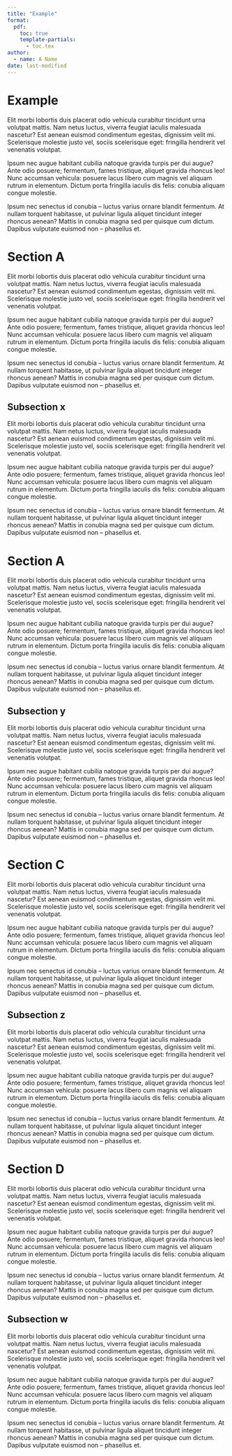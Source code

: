 ```yaml
---
title: "Example"
format: 
  pdf: 
    toc: true
    template-partials: 
      - toc.tex
author: 
  - name: A Name
date: last-modified
---
```


# Example

Elit morbi lobortis duis placerat odio vehicula curabitur tincidunt urna volutpat mattis. Nam netus luctus, viverra feugiat iaculis malesuada nascetur? Est aenean euismod condimentum egestas, dignissim velit mi. Scelerisque molestie justo vel, sociis scelerisque eget: fringilla hendrerit vel venenatis volutpat.

Ipsum nec augue habitant cubilia natoque gravida turpis per dui augue? Ante odio posuere; fermentum, fames tristique, aliquet gravida rhoncus leo! Nunc accumsan vehicula: posuere lacus libero cum magnis vel aliquam rutrum in elementum. Dictum porta fringilla iaculis dis felis: conubia aliquam congue molestie.

Ipsum nec senectus id conubia – luctus varius ornare blandit fermentum. At nullam torquent habitasse, ut pulvinar ligula aliquet tincidunt integer rhoncus aenean? Mattis in conubia magna sed per quisque cum dictum. Dapibus vulputate euismod non – phasellus et.

# Section A

Elit morbi lobortis duis placerat odio vehicula curabitur tincidunt urna volutpat mattis. Nam netus luctus, viverra feugiat iaculis malesuada nascetur? Est aenean euismod condimentum egestas, dignissim velit mi. Scelerisque molestie justo vel, sociis scelerisque eget: fringilla hendrerit vel venenatis volutpat.

Ipsum nec augue habitant cubilia natoque gravida turpis per dui augue? Ante odio posuere; fermentum, fames tristique, aliquet gravida rhoncus leo! Nunc accumsan vehicula: posuere lacus libero cum magnis vel aliquam rutrum in elementum. Dictum porta fringilla iaculis dis felis: conubia aliquam congue molestie.

Ipsum nec senectus id conubia – luctus varius ornare blandit fermentum. At nullam torquent habitasse, ut pulvinar ligula aliquet tincidunt integer rhoncus aenean? Mattis in conubia magna sed per quisque cum dictum. Dapibus vulputate euismod non – phasellus et.

## Subsection x

Elit morbi lobortis duis placerat odio vehicula curabitur tincidunt urna volutpat mattis. Nam netus luctus, viverra feugiat iaculis malesuada nascetur? Est aenean euismod condimentum egestas, dignissim velit mi. Scelerisque molestie justo vel, sociis scelerisque eget: fringilla hendrerit vel venenatis volutpat.

Ipsum nec augue habitant cubilia natoque gravida turpis per dui augue? Ante odio posuere; fermentum, fames tristique, aliquet gravida rhoncus leo! Nunc accumsan vehicula: posuere lacus libero cum magnis vel aliquam rutrum in elementum. Dictum porta fringilla iaculis dis felis: conubia aliquam congue molestie.

Ipsum nec senectus id conubia – luctus varius ornare blandit fermentum. At nullam torquent habitasse, ut pulvinar ligula aliquet tincidunt integer rhoncus aenean? Mattis in conubia magna sed per quisque cum dictum. Dapibus vulputate euismod non – phasellus et.

# Section A

Elit morbi lobortis duis placerat odio vehicula curabitur tincidunt urna volutpat mattis. Nam netus luctus, viverra feugiat iaculis malesuada nascetur? Est aenean euismod condimentum egestas, dignissim velit mi. Scelerisque molestie justo vel, sociis scelerisque eget: fringilla hendrerit vel venenatis volutpat.

Ipsum nec augue habitant cubilia natoque gravida turpis per dui augue? Ante odio posuere; fermentum, fames tristique, aliquet gravida rhoncus leo! Nunc accumsan vehicula: posuere lacus libero cum magnis vel aliquam rutrum in elementum. Dictum porta fringilla iaculis dis felis: conubia aliquam congue molestie.

Ipsum nec senectus id conubia – luctus varius ornare blandit fermentum. At nullam torquent habitasse, ut pulvinar ligula aliquet tincidunt integer rhoncus aenean? Mattis in conubia magna sed per quisque cum dictum. Dapibus vulputate euismod non – phasellus et.

## Subsection y

Elit morbi lobortis duis placerat odio vehicula curabitur tincidunt urna volutpat mattis. Nam netus luctus, viverra feugiat iaculis malesuada nascetur? Est aenean euismod condimentum egestas, dignissim velit mi. Scelerisque molestie justo vel, sociis scelerisque eget: fringilla hendrerit vel venenatis volutpat.

Ipsum nec augue habitant cubilia natoque gravida turpis per dui augue? Ante odio posuere; fermentum, fames tristique, aliquet gravida rhoncus leo! Nunc accumsan vehicula: posuere lacus libero cum magnis vel aliquam rutrum in elementum. Dictum porta fringilla iaculis dis felis: conubia aliquam congue molestie.

Ipsum nec senectus id conubia – luctus varius ornare blandit fermentum. At nullam torquent habitasse, ut pulvinar ligula aliquet tincidunt integer rhoncus aenean? Mattis in conubia magna sed per quisque cum dictum. Dapibus vulputate euismod non – phasellus et.

# Section C

Elit morbi lobortis duis placerat odio vehicula curabitur tincidunt urna volutpat mattis. Nam netus luctus, viverra feugiat iaculis malesuada nascetur? Est aenean euismod condimentum egestas, dignissim velit mi. Scelerisque molestie justo vel, sociis scelerisque eget: fringilla hendrerit vel venenatis volutpat.

Ipsum nec augue habitant cubilia natoque gravida turpis per dui augue? Ante odio posuere; fermentum, fames tristique, aliquet gravida rhoncus leo! Nunc accumsan vehicula: posuere lacus libero cum magnis vel aliquam rutrum in elementum. Dictum porta fringilla iaculis dis felis: conubia aliquam congue molestie.

Ipsum nec senectus id conubia – luctus varius ornare blandit fermentum. At nullam torquent habitasse, ut pulvinar ligula aliquet tincidunt integer rhoncus aenean? Mattis in conubia magna sed per quisque cum dictum. Dapibus vulputate euismod non – phasellus et.

## Subsection z

Elit morbi lobortis duis placerat odio vehicula curabitur tincidunt urna volutpat mattis. Nam netus luctus, viverra feugiat iaculis malesuada nascetur? Est aenean euismod condimentum egestas, dignissim velit mi. Scelerisque molestie justo vel, sociis scelerisque eget: fringilla hendrerit vel venenatis volutpat.

Ipsum nec augue habitant cubilia natoque gravida turpis per dui augue? Ante odio posuere; fermentum, fames tristique, aliquet gravida rhoncus leo! Nunc accumsan vehicula: posuere lacus libero cum magnis vel aliquam rutrum in elementum. Dictum porta fringilla iaculis dis felis: conubia aliquam congue molestie.

Ipsum nec senectus id conubia – luctus varius ornare blandit fermentum. At nullam torquent habitasse, ut pulvinar ligula aliquet tincidunt integer rhoncus aenean? Mattis in conubia magna sed per quisque cum dictum. Dapibus vulputate euismod non – phasellus et.

# Section D

Elit morbi lobortis duis placerat odio vehicula curabitur tincidunt urna volutpat mattis. Nam netus luctus, viverra feugiat iaculis malesuada nascetur? Est aenean euismod condimentum egestas, dignissim velit mi. Scelerisque molestie justo vel, sociis scelerisque eget: fringilla hendrerit vel venenatis volutpat.

Ipsum nec augue habitant cubilia natoque gravida turpis per dui augue? Ante odio posuere; fermentum, fames tristique, aliquet gravida rhoncus leo! Nunc accumsan vehicula: posuere lacus libero cum magnis vel aliquam rutrum in elementum. Dictum porta fringilla iaculis dis felis: conubia aliquam congue molestie.

Ipsum nec senectus id conubia – luctus varius ornare blandit fermentum. At nullam torquent habitasse, ut pulvinar ligula aliquet tincidunt integer rhoncus aenean? Mattis in conubia magna sed per quisque cum dictum. Dapibus vulputate euismod non – phasellus et.

## Subsection w

Elit morbi lobortis duis placerat odio vehicula curabitur tincidunt urna volutpat mattis. Nam netus luctus, viverra feugiat iaculis malesuada nascetur? Est aenean euismod condimentum egestas, dignissim velit mi. Scelerisque molestie justo vel, sociis scelerisque eget: fringilla hendrerit vel venenatis volutpat.

Ipsum nec augue habitant cubilia natoque gravida turpis per dui augue? Ante odio posuere; fermentum, fames tristique, aliquet gravida rhoncus leo! Nunc accumsan vehicula: posuere lacus libero cum magnis vel aliquam rutrum in elementum. Dictum porta fringilla iaculis dis felis: conubia aliquam congue molestie.

Ipsum nec senectus id conubia – luctus varius ornare blandit fermentum. At nullam torquent habitasse, ut pulvinar ligula aliquet tincidunt integer rhoncus aenean? Mattis in conubia magna sed per quisque cum dictum. Dapibus vulputate euismod non – phasellus et.
